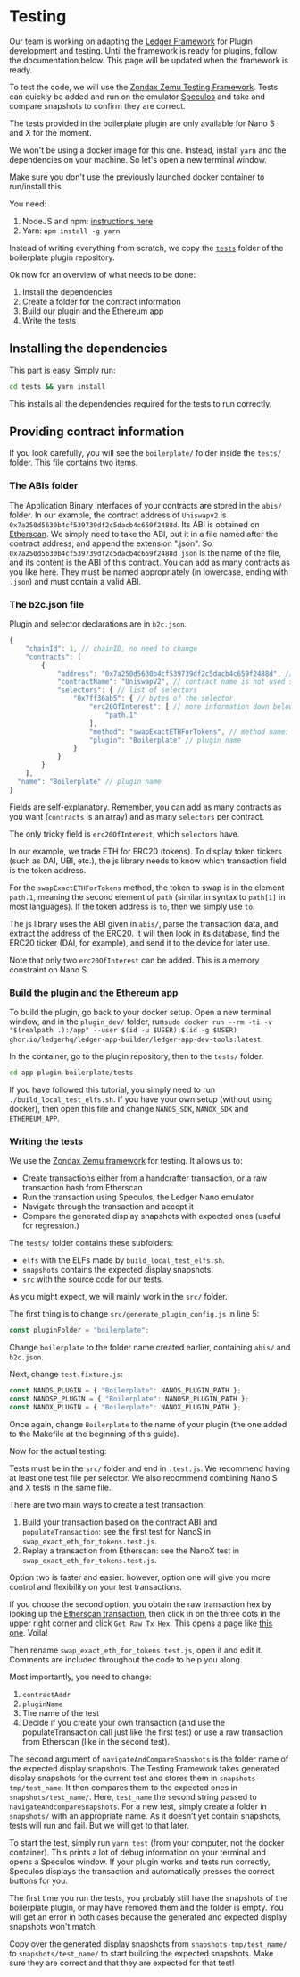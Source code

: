
# Testing

<Callout type="warning" emoji="⚠️">
  Our team is working on adapting the <a href='../../../embedded-app/framework/'>Ledger Framework</a> for Plugin development and testing. Until the framework is ready for plugins, follow the documentation below. This page will be updated when the framework is ready.
</Callout>

To test the code, we will use the [Zondax Zemu Testing Framework](https://github.com/Zondax/zemu). Tests can quickly be added and run on the emulator [Speculos](https://github.com/LedgerHQ/speculos) and take and compare snapshots to confirm they are correct.

<Callout type="warning" emoji="⚠️">
  The tests provided in the boilerplate plugin are only available for Nano S and X for the moment.
</Callout>

We won't be using a docker image for this one. Instead, install `yarn` and the dependencies on your machine. So let's open a new terminal window.

<Callout type="warning" emoji="⚠️">
  Make sure you don't use the previously launched docker container to run/install this.
</Callout>

You need:
1. NodeJS and npm: [instructions here](https://nodejs.org/en/download/package-manager/)
2. Yarn: `npm install -g yarn`

Instead of writing everything from scratch, we copy the [`tests`](https://github.com/LedgerHQ/app-plugin-boilerplate/blob/master/tests/) folder of the boilerplate plugin repository.

Ok now for an overview of what needs to be done:

1. Install the dependencies
2. Create a folder for the contract information 
3. Build our plugin and the Ethereum app
4. Write the tests

## Installing the dependencies

This part is easy. Simply run:

```sh copy
cd tests && yarn install
```

This installs all the dependencies required for the tests to run correctly.

## Providing contract information

If you look carefully, you will see the `boilerplate/` folder inside the `tests/` folder. This file contains two items.

### The ABIs folder

The Application Binary Interfaces of your contracts are stored in the `abis/` folder. In our example, the contract address of `Uniswapv2` is `0x7a250d5630b4cf539739df2c5dacb4c659f2488d`. Its ABI is obtained on [Etherscan](https://etherscan.io/address/0x7a250d5630b4cf539739df2c5dacb4c659f2488d#code). We simply need to take the ABI, put it in a file named after the contract address, and append the extension ".json".
So `0x7a250d5630b4cf539739df2c5dacb4c659f2488d.json` is the name of the file, and its content is the ABI of this contract.
You can add as many contracts as you like here. They must be named appropriately (in lowercase, ending with `.json`) and must contain a valid ABI.

### The b2c.json file

Plugin and selector declarations are in `b2c.json`.

```js copy
{
    "chainId": 1, // chainID, no need to change
    "contracts": [
        {
            "address": "0x7a250d5630b4cf539739df2c5dacb4c659f2488d", // address of the contract address to interact with
            "contractName": "UniswapV2", // contract name is not used so feel free name as you wish.
            "selectors": { // list of selectors 
                "0x7ff36ab5": { // bytes of the selector
                    "erc20OfInterest": [ // more information down below
                        "path.1"
                    ],
                    "method": "swapExactETHForTokens", // method name: feel free to user whichever name you want to use
                    "plugin": "Boilerplate" // plugin name
                }
            }
        }
    ],
  "name": "Boilerplate" // plugin name
}
```

Fields are self-explanatory. Remember, you can add as many contracts as you want (`contracts` is an array) and as many `selectors` per contract.

The only tricky field is `erc20OfInterest`, which `selectors` have.

In our example, we trade ETH for ERC20 (tokens). To display token tickers (such as DAI, UBI, etc.), the js library needs to know which transaction field is the token address.

For the `swapExactETHForTokens` method, the token to swap is in the element `path.1`, meaning the second element of `path` (similar in syntax to `path[1]` in most languages). If the token address is `to`, then we simply use `to`.

The js library uses the ABI given in `abis/`, parse the transaction data, and extract the address of the ERC20. It will then look in its database, find the ERC20 ticker (DAI, for example), and send it to the device for later use.

Note that only two `erc20OfInterest` can be added. This is a memory constraint on Nano S.

### Build the plugin and the Ethereum app

To build the plugin, go back to your docker setup. 
Open a new terminal window, and in the `plugin_dev/` folder, run`sudo docker run --rm -ti -v "$(realpath .):/app" --user $(id -u $USER):$(id -g $USER) ghcr.io/ledgerhq/ledger-app-builder/ledger-app-dev-tools:latest`.

In the container, go to the plugin repository, then to the `tests/` folder.

```sh copy
cd app-plugin-boilerplate/tests
```

If you have followed this tutorial, you simply need to run `./build_local_test_elfs.sh`. If you have your own setup (without using docker), then open this file and change `NANOS_SDK`, `NANOX_SDK` and `ETHEREUM_APP`.

### Writing the tests

We use the [Zondax Zemu framework](https://github.com/zondax/zemu) for testing. It allows us to:
- Create transactions either from a handcrafter transaction, or a raw transaction hash from Etherscan
- Run the transaction using Speculos, the Ledger Nano emulator
- Navigate through the transaction and accept it
- Compare the generated display snapshots with expected ones (useful for regression.)

The `tests/` folder contains these subfolders:
- `elfs` with the ELFs made by `build_local_test_elfs.sh`.
- `snapshots` contains the expected display snapshots.
- `src` with the source code for our tests.

As you might expect, we will mainly work in the `src/` folder.

The first thing is to change `src/generate_plugin_config.js` in line 5:

```js copy
const pluginFolder = "boilerplate";
```

Change `boilerplate` to the folder name created earlier, containing `abis/` and `b2c.json`.

Next, change `test.fixture.js`: 
```js copy
const NANOS_PLUGIN = { "Boilerplate": NANOS_PLUGIN_PATH };
const NANOSP_PLUGIN = { "Boilerplate": NANOSP_PLUGIN_PATH };
const NANOX_PLUGIN = { "Boilerplate": NANOX_PLUGIN_PATH };
```

Once again, change `Boilerplate` to the name of your plugin (the one added to the Makefile at the beginning of this guide).

Now for the actual testing:

Tests must be in the `src/` folder and end in `.test.js`. We recommend having at least one test file per selector.
We also recommend combining Nano S and X tests in the same file.

There are two main ways to create a test transaction:
1. Build your transaction based on the contract ABI and `populateTransaction`: see the first test for NanoS in `swap_exact_eth_for_tokens.test.js`.
2. Replay a transaction from Etherscan: see the NanoX test in `swap_exact_eth_for_tokens.test.js`.

Option two is faster and easier: however, option one will give you more control and flexibility on your test transactions.

If you choose the second option, you obtain the raw transaction hex by looking up the [Etherscan transaction](https://etherscan.io/tx/0x0160b3aec12fd08e6be0040616c7c38248efb4413168a3372fc4d2db0e5961bb), then click in on the three dots in the upper right corner and click `Get Raw Tx Hex`. This opens a page like [this one](https://etherscan.io/getRawTx?tx=0x0160b3aec12fd08e6be0040616c7c38248efb4413168a3372fc4d2db0e5961bb). Voila!

Then rename `swap_exact_eth_for_tokens.test.js`, open it and edit it.
Comments are included throughout the code to help you along.

Most importantly, you need to change:
1. `contractAddr` 
2. `pluginName` 
3. The name of the test
4. Decide if you create your own transaction (and use the populateTransaction call just like the first test) or use a raw transaction from Etherscan (like in the second test).

The second argument of `navigateAndCompareSnapshots` is the folder name of the expected display snapshots. The Testing Framework takes generated display snapshots for the current test and stores them in `snapshots-tmp/test_name`. It then compares them to the expected ones in `snapshots/test_name/`. Here, `test_name` the second string passed to `navigateAndcompareSnapshots`. For a new test, simply create a folder in `snapshots/` with an appropriate name. As it doesn’t yet contain snapshots, tests will run and fail. But we will get to that later.

To start the test, simply run `yarn test` (from your computer, not the docker container). This prints a lot of debug information on your terminal and opens a Speculos window. If your plugin works and tests run correctly, Speculos displays the transaction and automatically presses the correct buttons for you.

The first time you run the tests, you probably still have the snapshots of the boilerplate plugin, or may have removed them and the folder is empty. You will get an error in both cases because the generated and expected display snapshots won't match.

Copy over the generated display snapshots from `snapshots-tmp/test_name/` to `snapshots/test_name/` to start building the expected snapshots. Make sure they are correct and that they are expected for that test!
